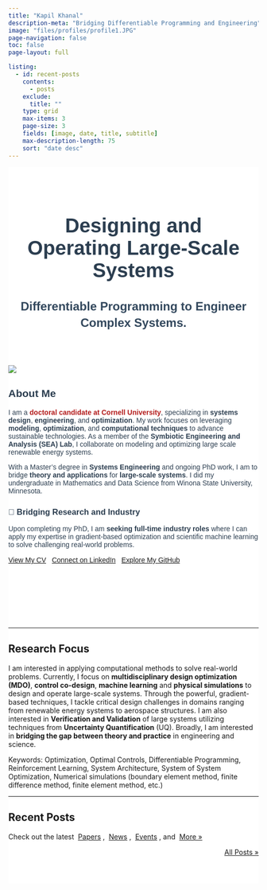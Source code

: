 ```yaml
---
title: "Kapil Khanal"
description-meta: "Bridging Differentiable Programming and Engineering"
image: "files/profiles/profile1.JPG"
page-navigation: false
toc: false
page-layout: full

listing:
  - id: recent-posts
    contents: 
      - posts
    exclude:
      title: ""
    type: grid
    max-items: 3
    page-size: 3
    fields: [image, date, title, subtitle]
    max-description-length: 75
    sort: "date desc"
---
```


<style>
@import url('https://fonts.googleapis.com/css2?family=Montserrat:wght@300;700&display=swap');

.hero-section-with-particles {
  position: relative;
  background-color: #FFFFFF; /* White background */
  overflow: hidden;
  padding-bottom: 60px; /* Add padding to contain the 'About Me' section */
}

#particles-js {
  position: absolute;
  width: 100%;
  height: 100%;
  top: 0;
  left: 0;
  z-index: 0;
}

.hero-content {
  position: relative;
  z-index: 1;
  text-align: center;
  padding: 40px 20px 30px; /* Reduced top padding */
  font-family: 'Montserrat', sans-serif;
}

.hero-content h1 {
  font-size: 2.5rem;
  font-weight: 700;
  color: #2c3e50;
}

.hero-content p {
  font-size: 1.5rem;
  line-height: 1.4;
  font-weight: 700;
  max-width: 700px;
  margin-left: auto;
  margin-right: auto;
  color: #34495e;
}

.about-section {
  position: relative;
  z-index: 1;
  color: #2c3e50;
  font-family: 'Montserrat', sans-serif;
}

.about-section h2 {
  text-align: left;
}

.content-section {
  background: white;
  padding: 40px 0;
}
</style>

:::{.hero-section-with-particles}
<div id="particles-js"></div>
  
:::{.hero-content}
# Designing and Operating Large-Scale Systems

**Differentiable Programming to Engineer Complex Systems.**
:::

:::{.container .about-section}
:::{.grid}

:::{.g-col-12 .g-col-md-4}
![](files/profiles/profile1.JPG){.img-fluid .rounded-circle}
:::

:::{.g-col-12 .g-col-md-8}
## About Me

I am a <span style="color: #B31B1B;">**doctoral candidate at Cornell University**</span>, specializing in **systems design**, **engineering**, and **optimization**. My work focuses on leveraging **modeling**, **optimization**, and **computational techniques** to advance sustainable technologies. As a member of the **Symbiotic Engineering and Analysis (SEA) Lab**, I collaborate on modeling and optimizing large scale renewable energy systems.

With a Master's degree in **Systems Engineering** and ongoing PhD work, I am to bridge **theory and applications** for **large-scale systems**. I did my undergraduate in Mathematics and Data Science from Winona State University, Minnesota.

:::{.callout-note icon=false style="margin-top: 25px;"}
### 💼 Bridging Research and Industry
Upon completing my PhD, I am **seeking full-time industry roles** where I can apply my expertise in gradient-based optimization and scientific machine learning to solve challenging real-world problems.

<div style="margin-top: 15px;">
[View My CV](files/kapil_resume.pdf){.btn .btn-primary} &nbsp; [Connect on LinkedIn](https://www.linkedin.com/in/kapilkhanal/){.btn .btn-secondary} &nbsp; [Explore My GitHub](https://github.com/KapilKhanal){.btn .btn-dark}
</div>
:::

:::

:::
:::
:::

<div class="content-section">
<div class="container">

---

## Research Focus

I am interested in applying computational methods to solve real-world problems. Currently, I focus on **multidisciplinary design optimization (MDO)**, **control co-design**, **machine learning** and **physical simulations** to design and operate large-scale systems.  Through the powerful, gradient-based techniques, I tackle critical design challenges in domains ranging from renewable energy systems to aerospace structures. I am also interested in **Verification and Validation** of large systems utilizing techniques from **Uncertainty Quantification** (UQ). Broadly, I am interested in **bridging the gap between theory and practice** in engineering and science.

Keywords: Optimization, Optimal Controls, Differentiable Programming, Reinforcement Learning, System Architecture, System of System Optimization, Numerical simulations (boundary element method, finite difference method, finite element method, etc.)

---

## Recent Posts
Check out the latest &nbsp;[Papers](posts.qmd#category=paper)&nbsp;, &nbsp;[News](posts.qmd#category=news)&nbsp;, &nbsp;[Events](posts.qmd#category=event)&nbsp;, and &nbsp;[More »](/posts.qmd)

:::{#recent-posts}
:::

<p align="right">[All Posts »](/posts.qmd)</p>

</div>
</div>

<script src="https://cdn.jsdelivr.net/particles.js/2.0.0/particles.min.js"></script>
<script src="files/includes/particles-config.js"></script>
